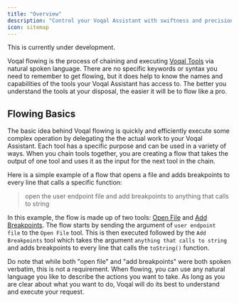 ```yaml
---
title: "Overview"
description: "Control your Voqal Assistant with swiftness and precision"
icon: sitemap
---
```


<Warning>This is currently under development.</Warning>

Voqal flowing is the process of chaining and executing [Voqal Tools](/tools) via natural spoken language. There are
no specific keywords or syntax you need to remember to get flowing, but it does help to know the names and capabilities
of the tools your Voqal Assistant has access to. The better you understand the tools at your disposal,
the easier it will be to flow like a pro.

## Flowing Basics

The basic idea behind Voqal flowing is quickly and efficiently execute some complex operation by delegating the the actual work to your Voqal Assistant.
Each tool has a specific purpose and can be used in a variety of ways. When you chain tools together, you are creating a
flow that takes the output of one tool and uses it as the input for the next tool in the chain.

Here is a simple example of a flow that opens a file and adds breakpoints to every line that calls a specific function:

> open the user endpoint file and add breakpoints to anything that calls to string

In this example, the flow is made up of two tools: [Open File](/tools/ide/open_file) and [Add Breakpoints](/tools/ide/add_breakpoint).
The flow starts by sending the argument of `user endpoint file` to the `Open File` tool. This is then executed followed by
the `Add Breakpoints` tool which takes the argument `anything that calls to string` and adds breakpoints to every line that
calls the `toString()` function.

Do note that while both "open file" and "add breakpoints" were both spoken verbatim, this is not a requirement. When
flowing, you can use any natural language you like to describe the actions you want to take. As long as you are clear about
what you want to do, Voqal will do its best to understand and execute your request.
